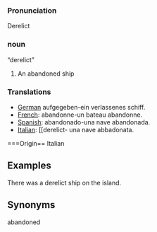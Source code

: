 === Pronunciation ===

Derelict

=== noun ===


“derelict”

#An abandoned ship

=== Translations ===
*[[German]] aufgegeben-ein verlassenes schiff.
*[[French]]: abandonne-un bateau abandonne.
*[[Spanish]]: abandonado-una nave abandonada.
*[[Italian]]: [[derelict- una nave abbadonata.

===Origin==
Italian

==Examples==
There was a derelict ship on the island.


==Synonyms==
abandoned